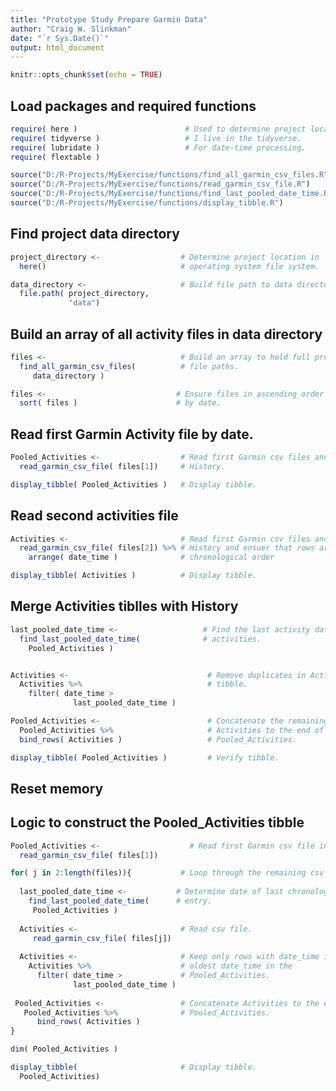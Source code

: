 ```yaml
---
title: "Prototype Study Prepare Garmin Data"
author: "Craig W. Slinkman"
date: "`r Sys.Date()`"
output: html_document
---
```


```r
knitr::opts_chunk$set(echo = TRUE)
```

## Load packages and required functions

```r
require( here )                        # Used to determine project location.
require( tidyverse )                   # I live in the tidyverse.
require( lubridate )                   # For date-time processing.
require( flextable )

source("D:/R-Projects/MyExercise/functions/find_all_garmin_csv_files.R")
source("D:/R-Projects/MyExercise/functions/read_garmin_csv_file.R")
source("D:/R-Projects/MyExercise/functions/find_last_pooled_date_time.R")
source("D:/R-Projects/MyExercise/functions/display_tibble.R")
```

## Find project data directory

```r
project_directory <-                  # Determine project location in 
  here()                              # operating system file system.

data_directory <-                     # Build file path to data directory.
  file.path( project_directory,
             "data")     
```

## Build an array of all activity files in data directory

```r
files <-                              # Build an array to hold full project
  find_all_garmin_csv_files(          # file paths.
     data_directory )

files <-                             # Ensure files in ascending order by 
  sort( files )                      # by date.
```
  
## Read first Garmin Activity file by date.

```r
Pooled_Activities <-                  # Read first Garmin csv files and save 
  read_garmin_csv_file( files[1])     # History. 

display_tibble( Pooled_Activities )   # Display tibble.
```

## Read second activities file

```r
Activities <-                         # Read first Garmin csv files and save 
  read_garmin_csv_file( files[2]) %>% # History and ensuer that rows are in
    arrange( date_time )              # chronological order

display_tibble( Activities )          # Display tibble.  
```

## Merge Activities tiblles with History

```r


last_pooled_date_time <-                   # Find the last activity date in the pooled
  find_last_pooled_date_time(              # activities.
    Pooled_Activities )


Activities <-                               # Remove duplicates in Activities
  Activities %>%                            # tibble.
    filter( date_time > 
              last_pooled_date_time )

Pooled_Activities <-                        # Concatenate the remaining 
  Pooled_Activities %>%                     # Activities to the end of the
  bind_rows( Activities )                   # Pooled_Activities.

display_tibble( Pooled_Activities )         # Verify tibble.

```

## Reset memory




## Logic to construct the Pooled_Activities tibble

```r
Pooled_Activities <-                    # Read first Garmin csv file into tibble.
  read_garmin_csv_file( files[1])    

for( j in 2:length(files)){           # Loop through the remaining csv files.
  
  last_pooled_date_time <-           # Determine date of last chronological
    find_last_pooled_date_time(      # entry.
     Pooled_Activities )
  
  Activities <-                       # Read csv file.
     read_garmin_csv_file( files[j])
  
  Activities <-                       # Keep only rows with date_time ilder than
    Activities %>%                    # oldest date_time in the 
      filter( date_time >             # Pooled_Activities.
              last_pooled_date_time )
  
 Pooled_Activities <-                 # Concatenate Activities to the end of
   Pooled_Activities %>%              # Pooled_Activities.
      bind_rows( Activities )
}

dim( Pooled_Activities )

display_tibble(                       # Display tibble.
  Pooled_Activities)
```

